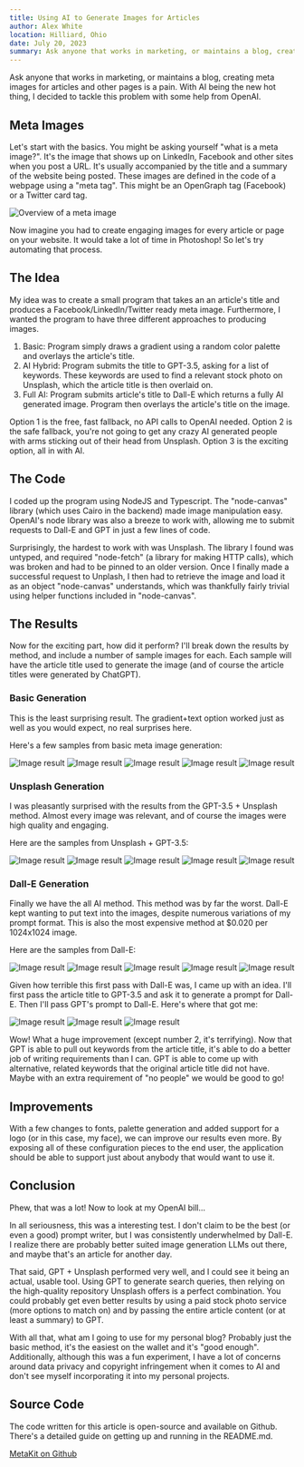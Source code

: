 ```yaml
---
title: Using AI to Generate Images for Articles
author: Alex White
location: Hilliard, Ohio
date: July 20, 2023
summary: Ask anyone that works in marketing, or maintains a blog, creating meta images for articles and other pages is a pain. With AI being the new hot thing, I decided to tackle this problem with some help from OpenAI.
---
```


Ask anyone that works in marketing, or maintains a blog, creating meta images for articles and other pages is a pain. With AI being the new hot thing, I decided to tackle this problem with some help from OpenAI.

## Meta Images

Let's start with the basics. You might be asking yourself "what is a meta image?". It's the image that shows up on LinkedIn, Facebook and other sites when you post a URL. It's usually accompanied by the title and a summary of the website being posted. These images are defined in the code of a webpage using a "meta tag". This might be an OpenGraph tag (Facebook) or a Twitter card tag.

![Overview of a meta image](/posts/using-ai-to-generate-article-images/overview-meta-image.png)

Now imagine you had to create engaging images for every article or page on your website. It would take a lot of time in Photoshop! So let's try automating that process.

## The Idea

My idea was to create a small program that takes an an article's title and produces a Facebook/LinkedIn/Twitter ready meta image. Furthermore, I wanted the program to have three different approaches to producing images.

1. Basic: Program simply draws a gradient using a random color palette and overlays the article's title.
2. AI Hybrid: Program submits the title to GPT-3.5, asking for a list of keywords. These keywords are used to find a relevant stock photo on Unsplash, which the article title is then overlaid on.
3. Full AI: Program submits article's title to Dall-E which returns a fully AI generated image. Program then overlays the article's title on the image.

Option 1 is the free, fast fallback, no API calls to OpenAI needed. Option 2 is the safe fallback, you're not going to get any crazy AI generated people with arms sticking out of their head from Unsplash. Option 3 is the exciting option, all in with AI.

## The Code

I coded up the program using NodeJS and Typescript. The "node-canvas" library (which uses Cairo in the backend) made image manipulation easy. OpenAI's node library was also a breeze to work with, allowing me to submit requests to Dall-E and GPT in just a few lines of code.

Surprisingly, the hardest to work with was Unsplash. The library I found was untyped, and required "node-fetch" (a library for making HTTP calls), which was broken and had to be pinned to an older version. Once I finally made a successful request to Unplash, I then had to retrieve the image and load it as an object "node-canvas" understands, which was thankfully fairly trivial using helper functions included in "node-canvas".

## The Results

Now for the exciting part, how did it perform? I'll break down the results by method, and include a number of sample images for each. Each sample will have the article title used to generate the image (and of course the article titles were generated by ChatGPT).

### Basic Generation

This is the least surprising result. The gradient+text option worked just as well as you would expect, no real surprises here.

Here's a few samples from basic meta image generation:

![Image result](/posts/using-ai-to-generate-article-images/result-1.png)
![Image result](/posts/using-ai-to-generate-article-images/result-2.png)
![Image result](/posts/using-ai-to-generate-article-images/result-3.png)
![Image result](/posts/using-ai-to-generate-article-images/result-4.png)
![Image result](/posts/using-ai-to-generate-article-images/result-5.png)


### Unsplash Generation

I was pleasantly surprised with the results from the GPT-3.5 + Unsplash method. Almost every image was relevant, and of course the images were high quality and engaging.

Here are the samples from Unsplash + GPT-3.5:

![Image result](/posts/using-ai-to-generate-article-images/result-6.png)
![Image result](/posts/using-ai-to-generate-article-images/result-7.png)
![Image result](/posts/using-ai-to-generate-article-images/result-8.png)
![Image result](/posts/using-ai-to-generate-article-images/result-9.png)
![Image result](/posts/using-ai-to-generate-article-images/result-10.png)

### Dall-E Generation

Finally we have the all AI method. This method was by far the worst. Dall-E kept wanting to put text into the images, despite numerous variations of my prompt format. This is also the most expensive method at $0.020 per 1024x1024 image.

Here are the samples from Dall-E:

![Image result](/posts/using-ai-to-generate-article-images/result-11.png)
![Image result](/posts/using-ai-to-generate-article-images/result-12.png)
![Image result](/posts/using-ai-to-generate-article-images/result-13.png)
![Image result](/posts/using-ai-to-generate-article-images/result-14.png)
![Image result](/posts/using-ai-to-generate-article-images/result-15.png)

Given how terrible this first pass with Dall-E was, I came up with an idea. I'll first pass the article title to GPT-3.5 and ask it to generate a prompt for Dall-E. Then I'll pass GPT's prompt to Dall-E. Here's where that got me:

![Image result](/posts/using-ai-to-generate-article-images/result-16.png)
![Image result](/posts/using-ai-to-generate-article-images/result-17.png)
![Image result](/posts/using-ai-to-generate-article-images/result-18.png)

Wow! What a huge improvement (except number 2, it's terrifying). Now that GPT is able to pull out keywords from the article title, it's able to do a better job of writing requirements than I can. GPT is able to come up with alternative, related keywords that the original article title did not have. Maybe with an extra requirement of "no people" we would be good to go!

## Improvements

With a few changes to fonts, palette generation and added support for a logo (or in this case, my face), we can improve our results even more. By exposing all of these configuration pieces to the end user, the application should be able to support just about anybody that would want to use it. 

## Conclusion

Phew, that was a lot! Now to look at my OpenAI bill...

In all seriousness, this was a interesting test. I don't claim to be the best (or even a good) prompt writer, but I was consistently underwhelmed by Dall-E. I realize there are probably better suited image generation LLMs out there, and maybe that's an article for another day.

That said, GPT + Unsplash performed very well, and I could see it being an actual, usable tool. Using GPT to generate search queries, then relying on the high-quality repository Unsplash offers is a perfect combination. You could probably get even better results by using a paid stock photo service (more options to match on) and by passing the entire article content (or at least a summary) to GPT.

With all that, what am I going to use for my personal blog? Probably just the basic method, it's the easiest on the wallet and it's "good enough". Additionally, although this was a fun experiment, I have a lot of concerns around data privacy and copyright infringement when it comes to AI and don't see myself incorporating it into my personal projects.

## Source Code

The code written for this article is open-source and available on Github. There's a detailed guide on getting up and running in the README.md.

[MetaKit on Github](https://web.archive.org/web/20230911212157/https://github.com/devalexwhite/MetaKit)